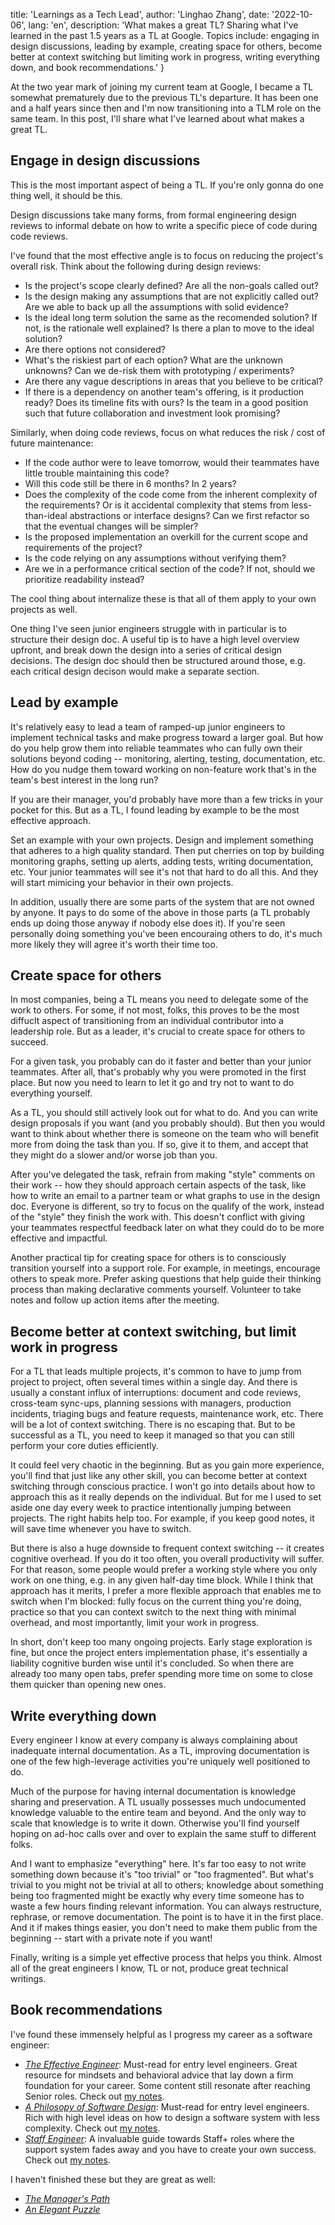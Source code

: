 
  title: 'Learnings as a Tech Lead',
  author: 'Linghao Zhang',
  date: '2022-10-06',
  lang: 'en',
  description: 'What makes a great TL? Sharing what I\'ve learned in the past 1.5 years as a TL at Google. Topics include: engaging in design discussions, leading by example, creating space for others, become better at context switching but limiting work in progress, writing everything down, and book recommendations.'
}


<!-- content start here -->

At the two year mark of joining my current team at Google, I became a TL somewhat prematurely due to the previous TL's departure. It has been one and a half years since then and I'm now transitioning into a TLM role on the same team. In this post, I'll share what I've learned about what makes a great TL.

## Engage in design discussions

This is the most important aspect of being a TL. If you're only gonna do one thing well, it should be this.

Design discussions take many forms, from formal engineering design reviews to informal debate on how to write a specific piece of code during code reviews.

I've found that the most effective angle is to focus on reducing the project's overall risk. Think about the following during design reviews:
- Is the project's scope clearly defined? Are all the non-goals called out?
- Is the design making any assumptions that are not explicitly called out? Are we able to back up all the assumptions with solid evidence?
- Is the ideal long term solution the same as the recomended solution? If not, is the rationale well explained? Is there a plan to move to the ideal solution?
- Are there options not considered?
- What's the riskiest part of each option? What are the unknown unknowns? Can we de-risk them with prototyping / experiments?
- Are there any vague descriptions in areas that you believe to be critical?
- If there is a dependency on another team's offering, is it production ready? Does its timeline fits with ours? Is the team in a good position such that future collaboration and investment look promising?

Similarly, when doing code reviews, focus on what reduces the risk / cost of future maintenance:
- If the code author were to leave tomorrow, would their teammates have little trouble maintaining this code?
- Will this code still be there in 6 months? In 2 years?
- Does the complexity of the code come from the inherent complexity of the requirements? Or is it accidental complexity that stems from less-than-ideal abstractions or interface designs? Can we first refactor so that the eventual changes will be simpler?
- Is the proposed implementation an overkill for the current scope and requirements of the project?
- Is the code relying on any assumptions without verifying them?
- Are we in a performance critical section of the code? If not, should we prioritize readability instead?

The cool thing about internalize these is that all of them apply to your own projects as well.

One thing I've seen junior engineers struggle with in particular is to structure their design doc. A useful tip is to have a high level overview upfront, and break down the design into a series of critical design decisions. The design doc should then be structured around those, e.g. each critical design decison would make a separate section.

## Lead by example

It's relatively easy to lead a team of ramped-up junior engineers to implement technical tasks and make progress toward a larger goal. But how do you help grow them into reliable teammates who can fully own their solutions beyond coding -- monitoring, alerting, testing, documentation, etc. How do you nudge them toward working on non-feature work that's in the team's best interest in the long run?

If you are their manager, you'd probably have more than a few tricks in your pocket for this. But as a TL, I found leading by example to be the most effective approach.

Set an example with your own projects. Design and implement something that adheres to a high quality standard. Then put cherries on top by building monitoring graphs, setting up alerts, adding tests, writing documentation, etc. Your junior teammates will see it's not that hard to do all this. And they will start mimicing your behavior in their own projects.

In addition, usually there are some parts of the system that are not owned by anyone. It pays to do some of the above in those parts (a TL probably ends up doing those anyway if nobody else does it). If you're seen personally doing something you've been encouraing others to do, it's much more likely they will agree it's worth their time too.

## Create space for others

In most companies, being a TL means you need to delegate some of the work to others. For some, if not most, folks, this proves to be the most diffuclt aspect of transitioning from an individual contributor into a leadership role. But as a leader, it's crucial to create space for others to succeed.

For a given task, you probably can do it faster and better than your junior teammates. After all, that's probably why you were promoted in the first place. But now you need to learn to let it go and try not to want to do everything yourself.

As a TL, you should still actively look out for what to do. And you can write design proposals if you want (and you probably should). But then you would want to think about whether there is someone on the team who will benefit more from doing the task than you. If so, give it to them, and accept that they might do a slower and/or worse job than you.

After you've delegated the task, refrain from making "style" comments on their work -- how they should approach certain aspects of the task, like how to write an email to a partner team or what graphs to use in the design doc. Everyone is different, so try to focus on the qualify of the work, instead of the "style" they finish the work with. This doesn't conflict with giving your teammates respectful feedback later on what they could do to be more effective and impactful.

Another practical tip for creating space for others is to consciously transition yourself into a support role. For example, in meetings, encourage others to speak more. Prefer asking questions that help guide their thinking process than making declarative comments yourself. Volunteer to take notes and follow up action items after the meeting.

## Become better at context switching, but limit work in progress

For a TL that leads multiple projects, it's common to have to jump from project to project, often several times within a single day. And there is usually a constant influx of interruptions: document and code reviews, cross-team sync-ups, planning sessions with managers, production incidents, triaging bugs and feature requests, maintenance work, etc. There will be a lot of context switching. There is no escaping that. But to be successful as a TL, you need to keep it managed so that you can still perform your core duties efficiently.

It could feel very chaotic in the beginning. But as you gain more experience, you'll find that just like any other skill, you can become better at context switching through conscious practice. I won't go into details about how to approach this as it really depends on the individual. But for me I used to set aside one day every week to practice intentionally jumping between projects. The right habits help too. For example, if you keep good notes, it will save time whenever you have to switch.

But there is also a huge downside to frequent context switching -- it creates cognitive overhead. If you do it too often, you overall productivity will suffer. For that reason, some people would prefer a working style where you only work on one thing, e.g. in any given half-day time block. While I think that approach has it merits, I prefer a more flexible approach that enables me to switch when I'm blocked: fully focus on the current thing you're doing, practice so that you can context switch to the next thing with minimal overhead, and most importantly, limit your work in progress.

In short, don't keep too many ongoing projects. Early stage exploration is fine, but once the project enters implementation phase, it's essentially a liability cognitive burden wise until it's concluded. So when there are already too many open tabs, prefer spending more time on some to close them quicker than opening new ones.

## Write everything down

Every engineer I know at every company is always complaining about inadequate internal documentation. As a TL, improving documentation is one of the few high-leverage activities you're uniquely well positioned to do.

Much of the purpose for having internal documentation is knowledge sharing and preservation. A TL usually possesses much undocumented knowledge valuable to the entire team and beyond. And the only way to scale that knowledge is to write it down. Otherwise you'll find yourself hoping on ad-hoc calls over and over to explain the same stuff to different folks. 

And I want to emphasize "everything" here. It's far too easy to not write something down because it's "too trivial" or "too fragmented". But what's trivial to you might not be trivial at all to others; knowledge about something being too fragmented might be exactly why every time someone has to waste a few hours finding relevant information. You can always restructure, rephrase, or remove documentation. The point is to have it in the first place. And it if makes things easier, you don't need to make them public from the beginning -- start with a private note if you want!

Finally, writing is a simple yet effective process that helps you think. Almost all of the great engineers I know, TL or not, produce great technical writings.

## Book recommendations

I've found these immensely helpful as I progress my career as a software engineer:
- [*The Effective Engineer*](https://www.effectiveengineer.com/book): Must-read for entry level engineers. Great resource for mindsets and behavioral advice that lay down a firm foundation for your career. Some content still resonate after reaching Senior roles. Check out [my notes](https://linghao.io/notes/the-effective-engineer).
- [*A Philosopy of Software Design*](https://www.goodreads.com/en/book/show/39996759-a-philosophy-of-software-design): Must-read for entry level engineers. Rich with high level ideas on how to design a software system with less complexity. Check out [my notes](https://linghao.io/notes/a-philosophy-of-software-design).
- [*Staff Engineer*](https://staffeng.com/book): A invaluable guide towards Staff+ roles where the support system fades away and you have to create your own success. Check out [my notes](https://linghao.io/notes/staff-engineer).

I haven't finished these but they are great as well:
- [*The Manager's Path*](https://www.oreilly.com/library/view/the-managers-path/9781491973882/)
- [*An Elegant Puzzle*](https://lethain.com/elegant-puzzle/)
